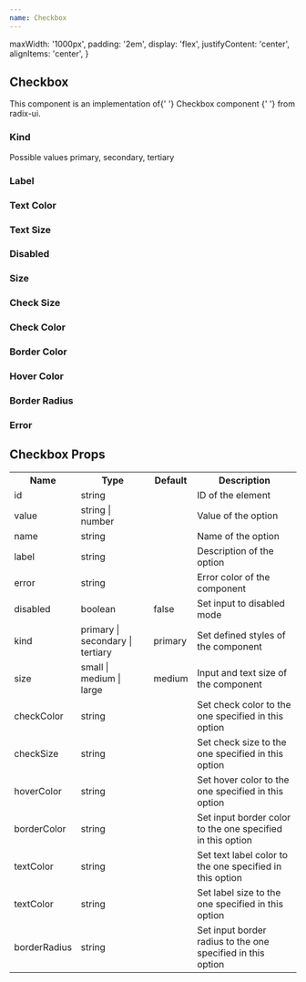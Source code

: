 ```yaml
---
name: Checkbox
---
```



  maxWidth: '1000px',
  padding: '2em',
  display: 'flex',
  justifyContent: 'center',
  alignItems: 'center',
}

<div />
<div>
  <H2 font="secondary">Checkbox</H2>
</div>

<Paragraph4>
  This component is an implementation of{' '}
  <Link
    href="https://www.radix-ui.com/docs/primitives/components/checkbox"
    target="_blank"
    rel="noopener noreferrer"
  >
    Checkbox component
  </Link>{' '}
  from radix-ui.
</Paragraph4>

<div>
  <H3 font="secondary">Kind</H3>
</div>

<div>
  <Paragraph4>Possible values primary, secondary, tertiary</Paragraph4>
</div>

<Playground>
  <div style={styles}>
    <Checkbox kind="primary" defaultChecked />
    <Checkbox kind="secondary" defaultChecked />
    <Checkbox kind="tertiary" defaultChecked />
  </div>
</Playground>

<div>
  <H3 font="secondary">Label</H3>
</div>

<Playground>
  <div style={styles}>
    <Checkbox kind="secondary" id="labelExample" label="Label" defaultChecked />
  </div>
</Playground>

<div>
  <H3 font="secondary">Text Color</H3>
</div>

<Playground>
  <div style={styles}>
    <Checkbox
      kind="secondary"
      id="textColorExample"
      label="Label"
      textColor="$colors$primary"
      defaultChecked
    />
  </div>
</Playground>

<div>
  <H3 font="secondary">Text Size</H3>
</div>

<Playground>
  <div style={styles}>
    <Checkbox
      kind="secondary"
      id="textSizeExample"
      label="Label"
      textSize="20px"
      defaultChecked
    />
  </div>
</Playground>

<div>
  <H3 font="secondary">Disabled</H3>
</div>

<Playground>
  <div style={styles}>
    <Checkbox id="unCheckExample" kind="secondary" disabled defaultChecked />
    <Checkbox id="checkedExample" kind="secondary" disabled />
    <Checkbox
      id="labelUcheckedExample"
      kind="secondary"
      label="Label"
      disabled
    />
  </div>
</Playground>

<div>
  <H3 font="secondary">Size</H3>
</div>

<Playground>
  <div style={styles}>
    <Checkbox size="small" id="sizeSmallExample" label="Label" defaultChecked />
    <Checkbox
      size="medium"
      id="sizeMediumExample"
      label="Label"
      defaultChecked
    />
    <Checkbox size="large" id="sizeLargeExample" label="Label" defaultChecked />
  </div>
</Playground>

<div>
  <H3 font="secondary">Check Size</H3>
</div>

<Playground>
  <div style={styles}>
    <Checkbox checkSize="small" defaultChecked />
    <Checkbox checkSize="medium" defaultChecked />
    <Checkbox checkSize="large" defaultChecked />
  </div>
</Playground>

<div>
  <H3 font="secondary">Check Color</H3>
</div>

<Playground>
  <div style={styles}>
    <Checkbox checkColor="red" defaultChecked />
    <Checkbox checkColor="green" defaultChecked />
    <Checkbox checkColor="blue" defaultChecked />
  </div>
</Playground>

<div>
  <H3 font="secondary">Border Color</H3>
</div>

<Playground>
  <div style={styles}>
    <Checkbox borderColor="red" defaultChecked />
    <Checkbox borderColor="green" defaultChecked />
    <Checkbox borderColor="blue" defaultChecked />
  </div>
</Playground>

<div>
  <H3 font="secondary">Hover Color</H3>
</div>

<Playground>
  <div style={styles}>
    <Checkbox hoverColor="coral" defaultChecked />
    <Checkbox hoverColor="lightgreen" defaultChecked />
    <Checkbox hoverColor="lightblue" defaultChecked />
  </div>
</Playground>

<div>
  <H3 font="secondary">Border Radius</H3>
</div>

<Playground>
  <div style={styles}>
    <Checkbox borderRadius="3px" defaultChecked />
    <Checkbox borderRadius="5px" defaultChecked />
    <Checkbox borderRadius="10px" defaultChecked />
  </div>
</Playground>

<div>
  <H3 font="secondary">Error</H3>
</div>

<Playground>
  <div style={styles}>
    <Checkbox error={true} defaultChecked />
  </div>
</Playground>

<h2>Checkbox Props</h2>
<table>
  <tr>
    <th>Name</th>
    <th>Type</th>
    <th>Default</th>
    <th>Description</th>
  </tr>
  <tr>
    <td>id</td>
    <td>string</td>
    <td></td>
    <td>ID of the element</td>
  </tr>
  <tr>
    <td>value</td>
    <td>string | number</td>
    <td></td>
    <td>Value of the option</td>
  </tr>
  <tr>
    <td>name</td>
    <td>string</td>
    <td></td>
    <td>Name of the option</td>
  </tr>
  <tr>
    <td>label</td>
    <td>string</td>
    <td></td>
    <td>Description of the option</td>
  </tr>
  <tr>
    <td>error</td>
    <td>string</td>
    <td></td>
    <td>Error color of the component</td>
  </tr>
  <tr>
    <td>disabled</td>
    <td>boolean</td>
    <td>false</td>
    <td>Set input to disabled mode</td>
  </tr>
  <tr>
    <td>kind</td>
    <td>primary | secondary | tertiary</td>
    <td>primary</td>
    <td>Set defined styles of the component</td>
  </tr>
  <tr>
    <td>size</td>
    <td>small | medium | large</td>
    <td>medium</td>
    <td>Input and text size of the component</td>
  </tr>
  <tr>
    <td>checkColor</td>
    <td>string</td>
    <td></td>
    <td>Set check color to the one specified in this option</td>
  </tr>
  <tr>
    <td>checkSize</td>
    <td>string</td>
    <td></td>
    <td>Set check size to the one specified in this option</td>
  </tr>
  <tr>
    <td>hoverColor</td>
    <td>string</td>
    <td></td>
    <td>Set hover color to the one specified in this option</td>
  </tr>
  <tr>
    <td>borderColor</td>
    <td>string</td>
    <td></td>
    <td>Set input border color to the one specified in this option</td>
  </tr>
  <tr>
    <td>textColor</td>
    <td>string</td>
    <td></td>
    <td>Set text label color to the one specified in this option</td>
  </tr>
  <tr>
    <td>textColor</td>
    <td>string</td>
    <td></td>
    <td>Set label size to the one specified in this option</td>
  </tr>
  <tr>
    <td>borderRadius</td>
    <td>string</td>
    <td></td>
    <td>Set input border radius to the one specified in this option</td>
  </tr>
</table>
